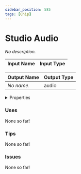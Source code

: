 ```yaml
---
sidebar_position: 585
tags: [Chip]
---
```


# Studio Audio

*No description.*




<EsbSvg />

| Input Name | Input Type |
|-----------|-----------|

| Output Name | Output Type |
|-----------|-----------|
| *No name.* | audio |


<details>
  <summary>Properties</summary>
  <div>
    <div>
    <table>
      <thead>
        <tr>
          <th>Is beta required?</th>
          <th>❌</th>
        </tr>
        <tr>
          <th>Is this chip a trolling risk?</th>
          <th>❌</th>
        </tr>
        <tr>
          <th>Chip UUID</th>
          <th>7dc47ad4-9b51-4cb3-8e40-6b76f1243e6f</th>
        </tr>
      </thead>
    </table>
    </div>
  </div>
</details>

### Uses

None so far!

### Tips

None so far!

### Issues

None so far!